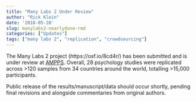 ```yaml
---
title: "Many Labs 2 Under Review"
author: "Rick Klein"
date: '2018-05-28'
slug: manylabs2-nearlydone-rmd
categories: ["Updates"]
tags: ["many labs 2", "replication", "crowdsourcing"]
--- 
```


The Many Labs 2 project (https://osf.io/8cd4r/) has been submitted and is under review at [AMPPS](https://www.psychologicalscience.org/publications/ampps). Overall, 28 psychology studies were replicated across >120 samples from 34 countries around the world, totalling >15,000 participants.

Public release of the results/manuscript/data should occur shortly, pending final revisions and alongside commentaries from original authors.